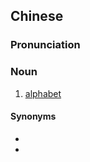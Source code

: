 {{also|字母系统}}
==Chinese==
{{zh-forms|s=字母系统|type=22}}

===Pronunciation===
{{zh-pron
|m=zìmǔ xìtǒng
|cat=n
}}

===Noun===
{{zh-noun}}

# [[alphabet]]

====Synonyms====
* {{zh-l|字母表}}
* {{zh-l|字母}}